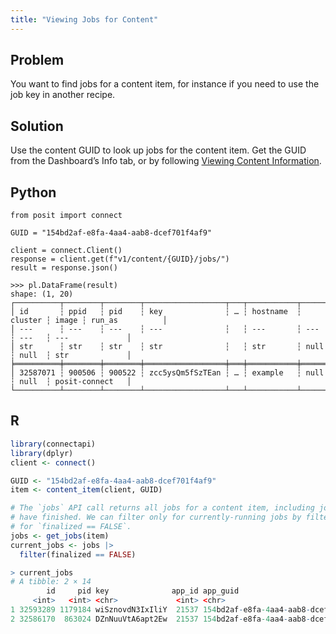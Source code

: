 ```yaml
---
title: "Viewing Jobs for Content"
---
```


## Problem

You want to find jobs for a content item, for instance if you need to use the job key in another recipe.

## Solution

Use the content GUID to look up jobs for the content item. Get the GUID from the Dashboard's Info tab, or by following [Viewing Content Information](../../content/viewing-content-information/).

::: {.panel-tabset group="language"}

## Python

```.python
from posit import connect

GUID = "154bd2af-e8fa-4aa4-aab8-dcef701f4af9"

client = connect.Client()
response = client.get(f"v1/content/{GUID}/jobs/")
result = response.json()
```

```.python
>>> pl.DataFrame(result)
shape: (1, 20)
┌──────────┬────────┬────────┬──────────────────┬───┬───────────┬─────────┬───────┬─────────────────┐
│ id       ┆ ppid   ┆ pid    ┆ key              ┆ … ┆ hostname  ┆ cluster ┆ image ┆ run_as          │
│ ---      ┆ ---    ┆ ---    ┆ ---              ┆   ┆ ---       ┆ ---     ┆ ---   ┆ ---             │
│ str      ┆ str    ┆ str    ┆ str              ┆   ┆ str       ┆ null    ┆ null  ┆ str             │
╞══════════╪════════╪════════╪══════════════════╪═══╪═══════════╪═════════╪═══════╪═════════════════╡
│ 32587071 ┆ 900506 ┆ 900522 ┆ zcc5ysQm5fSzTEan ┆ … ┆ example   ┆ null    ┆ null  ┆ posit-connect   │
└──────────┴────────┴────────┴──────────────────┴───┴───────────┴─────────┴───────┴─────────────────┘
```

## R

```.r
library(connectapi)
library(dplyr)
client <- connect()

GUID <- "154bd2af-e8fa-4aa4-aab8-dcef701f4af9"
item <- content_item(client, GUID)

# The `jobs` API call returns all jobs for a content item, including jobs that
# have finished. We can filter only for currently-running jobs by filtering
# for `finalized == FALSE`.
jobs <- get_jobs(item)
current_jobs <- jobs |>
  filter(finalized == FALSE)
```

```.r
> current_jobs
# A tibble: 2 × 14
        id     pid key              app_id app_guid                             variant_id bundle_id start_time          end_time tag     exit_code finalized hostname  variant_key
     <int>   <int> <chr>             <int> <chr>                                     <int>     <int> <dttm>              <dttm>   <chr>       <int> <lgl>     <chr>     <chr>
1 32593289 1179184 wiSznovdN3IxIliY  21537 154bd2af-e8fa-4aa4-aab8-dcef701f4af9          0    102197 2024-06-20 21:51:33 NA       run_app        NA FALSE     connect01 NA
2 32586170  863024 DZnNuuVtA6apt2Ew  21537 154bd2af-e8fa-4aa4-aab8-dcef701f4af9          0    102197 2024-06-20 14:22:53 NA       run_app        NA FALSE     connect01 NA
```
:::
